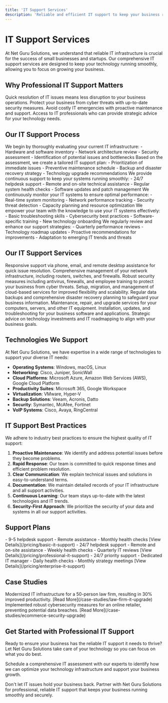 ```yaml
---
title: 'IT Support Services'
description: 'Reliable and efficient IT support to keep your business running smoothly with Net Guru Solutions'
---
```


# IT Support Services

At Net Guru Solutions, we understand that reliable IT infrastructure is crucial for the success of small businesses and startups. Our comprehensive IT support services are designed to keep your technology running smoothly, allowing you to focus on growing your business.

## Why Professional IT Support Matters

<CardGroup cols={2}>
  <Card title="Minimize Downtime" icon="clock">
    Quick resolution of IT issues means less disruption to your business operations.
  </Card>
  <Card title="Enhanced Security" icon="shield-check">
    Protect your business from cyber threats with up-to-date security measures.
  </Card>
  <Card title="Cost-Effective" icon="piggy-bank">
    Avoid costly IT emergencies with proactive maintenance and support.
  </Card>
  <Card title="Expert Guidance" icon="user-tie">
    Access to IT professionals who can provide strategic advice for your technology needs.
  </Card>
</CardGroup>

## Our IT Support Process

<AccordionGroup>
  <Accordion icon="clipboard-check" title="Initial Assessment">
    We begin by thoroughly evaluating your current IT infrastructure:
    - Hardware and software inventory
    - Network architecture review
    - Security assessment
    - Identification of potential issues and bottlenecks
  </Accordion>
  
  <Accordion icon="gears" title="Customized Support Plan">
    Based on the assessment, we create a tailored IT support plan:
    - Prioritization of immediate issues
    - Preventive maintenance schedule
    - Backup and disaster recovery strategy
    - Technology upgrade recommendations
  </Accordion>
  
  <Accordion icon="headset" title="Ongoing Support">
    We provide continuous support to keep your systems running smoothly:
    - 24/7 helpdesk support
    - Remote and on-site technical assistance
    - Regular system health checks
    - Software updates and patch management
  </Accordion>
  
  <Accordion icon="chart-line" title="Performance Monitoring">
    We continuously monitor your IT systems to ensure optimal performance:
    - Real-time system monitoring
    - Network performance tracking
    - Security threat detection
    - Capacity planning and resource optimization
  </Accordion>
  
  <Accordion icon="graduation-cap" title="User Training">
    We empower your team with the knowledge to use your IT systems effectively:
    - Basic troubleshooting skills
    - Cybersecurity best practices
    - Software-specific training
    - New technology onboarding
  </Accordion>
  
  <Accordion icon="arrows-rotate" title="Continuous Improvement">
    We regularly review and enhance our support strategies:
    - Quarterly performance reviews
    - Technology roadmap updates
    - Proactive recommendations for improvements
    - Adaptation to emerging IT trends and threats
  </Accordion>
</AccordionGroup>

## Our IT Support Services

<CardGroup cols={2}>
  <Card title="Helpdesk Support" icon="phone">
    Responsive support via phone, email, and remote desktop assistance for quick issue resolution.
  </Card>
  <Card title="Network Management" icon="network-wired">
    Comprehensive management of your network infrastructure, including routers, switches, and firewalls.
  </Card>
  <Card title="Cybersecurity" icon="shield-halved">
    Robust security measures including antivirus, firewalls, and employee training to protect your business from cyber threats.
  </Card>
  <Card title="Cloud Services" icon="cloud">
    Setup, migration, and management of cloud-based services for improved flexibility and scalability.
  </Card>
  <Card title="Data Backup & Recovery" icon="database">
    Regular data backups and comprehensive disaster recovery planning to safeguard your business information.
  </Card>
  <Card title="Hardware Support" icon="computer">
    Maintenance, repair, and upgrade services for your computers, servers, and other IT equipment.
  </Card>
  <Card title="Software Management" icon="window">
    Installation, updates, and troubleshooting for your business software and applications.
  </Card>
  <Card title="IT Consulting" icon="lightbulb">
    Strategic advice on technology investments and IT roadmapping to align with your business goals.
  </Card>
</CardGroup>

## Technologies We Support

At Net Guru Solutions, we have expertise in a wide range of technologies to support your diverse IT needs:

- **Operating Systems**: Windows, macOS, Linux
- **Networking**: Cisco, Juniper, SonicWall
- **Cloud Platforms**: Microsoft Azure, Amazon Web Services (AWS), Google Cloud Platform
- **Productivity Suites**: Microsoft 365, Google Workspace
- **Virtualization**: VMware, Hyper-V
- **Backup Solutions**: Veeam, Acronis, Datto
- **Security**: Symantec, McAfee, Fortinet
- **VoIP Systems**: Cisco, Avaya, RingCentral

## IT Support Best Practices

We adhere to industry best practices to ensure the highest quality of IT support:

1. **Proactive Maintenance**: We identify and address potential issues before they become problems.
2. **Rapid Response**: Our team is committed to quick response times and efficient problem resolution.
3. **Clear Communication**: We explain technical issues and solutions in easy-to-understand terms.
4. **Documentation**: We maintain detailed records of your IT infrastructure and all support activities.
5. **Continuous Learning**: Our team stays up-to-date with the latest technologies and IT trends.
6. **Security-First Approach**: We prioritize the security of your data and systems in all our support activities.

## Support Plans

<CardGroup cols={3}>
  <Card title="Basic" icon="star">
    - 9-5 helpdesk support
    - Remote assistance
    - Monthly health checks
    [View Details](/pricing/basic-it-support)
  </Card>
  <Card title="Professional" icon="stars">
    - 24/7 helpdesk support
    - Remote and on-site assistance
    - Weekly health checks
    - Quarterly IT reviews
    [View Details](/pricing/professional-it-support)
  </Card>
  <Card title="Enterprise" icon="trophy">
    - 24/7 priority support
    - Dedicated IT manager
    - Daily health checks
    - Monthly strategy meetings
    [View Details](/pricing/enterprise-it-support)
  </Card>
</CardGroup>

## Case Studies

<CardGroup cols={2}>
  <Card title="Law Firm IT Overhaul" icon="scale-balanced">
    Modernized IT infrastructure for a 50-person law firm, resulting in 30% improved productivity.
    [Read More](/case-studies/law-firm-it-upgrade)
  </Card>
  <Card title="E-commerce Security Enhancement" icon="lock">
    Implemented robust cybersecurity measures for an online retailer, preventing potential data breaches.
    [Read More](/case-studies/ecommerce-security-upgrade)
  </Card>
</CardGroup>

## Get Started with Professional IT Support

Ready to ensure your business has the reliable IT support it needs to thrive? Let Net Guru Solutions take care of your technology so you can focus on what you do best.

<Card title="Book a Free IT Assessment" icon="calendar" href="/contact">
  Schedule a comprehensive IT assessment with our experts to identify how we can optimize your technology infrastructure and support your business growth.
</Card>

Don't let IT issues hold your business back. Partner with Net Guru Solutions for professional, reliable IT support that keeps your business running smoothly and securely.